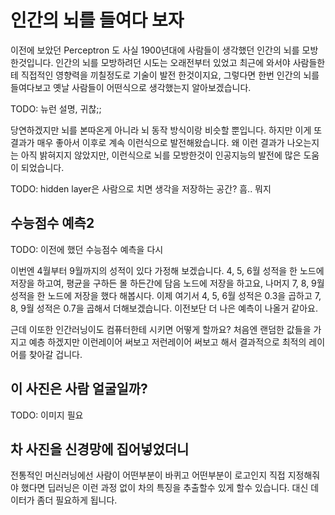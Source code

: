 # 인간의 뇌를 들여다 보자
이전에 보았던 Perceptron 도 사실 1900년대에 사람들이 생각했던 인간의 뇌를 모방한것입니다. 인간의 뇌를 모방하려던 시도는 오래전부터 있었고 최근에 와서야 사람들한테 직접적인 영향력을 끼칠정도로 기술이 발전 한것이지요, 그렇다면 한번 인간의 뇌를 들여다보고 옛날 사람들이 어떤식으로 생각했는지 알아보겠습니다.

TODO: 뉴런 설명, 귀찮;;

당연하겠지만 뇌를 본따온게 아니라 뇌 동작 방식이랑 비슷할 뿐입니다. 하지만 이게 또 결과가 매우 좋아서 이후로 계속 이런식으로 발전해왔습니다. 왜 이런 결과가 나오는지는 아직 밝혀지지 않았지만, 이런식으로 뇌를 모방한것이 인공지능의 발전에 많은 도움이 되었습니다.

TODO: hidden layer은 사람으로 치면 생각을 저장하는 공간? 흠.. 뭐지

## 수능점수 예측2
TODO: 이전에 했던 수능점수 예측을 다시

이번엔 4월부터 9월까지의 성적이 있다 가정해 보겠습니다. 4, 5, 6월 성적을 한 노드에 저장을 하고여, 평균을 구하든 몰 하든간에 담음 노드에 저장을 하고요, 나머지 7, 8, 9월 성적을 한 노드에 저장을 했다 해봅시다. 이제 여기서 4, 5, 6월 성적은 0.3을 곱하고 7, 8, 9월 성적은 0.7을 곱해서 더해보겠습니다. 이전보단 더 나은 예측이 나올거 같아요.

근데 이또한 인간러닝이도 컴퓨터한테 시키면 어떻게 할까요? 처음엔 랜덤한 값들을 가지고 예층 하겠지만 이런레이어 써보고 저런레이어 써보고 해서 결과적으로 최적의 레이어를 찾아갈 겁니다.


## 이 사진은 사람 얼굴일까?
TODO: 이미지 필요


## 차 사진을 신경망에 집어넣었더니
전통적인 머신러닝에선 사람이 어떤부분이 바퀴고 어떤부분이 로고인지 직접 지정해줘야 했다면 딥러닝은 이런 과정 없이 차의 특징을 추출할수 있게 할수 있습니다. 대신 데이터가 좀더 필요하게 됩니다.